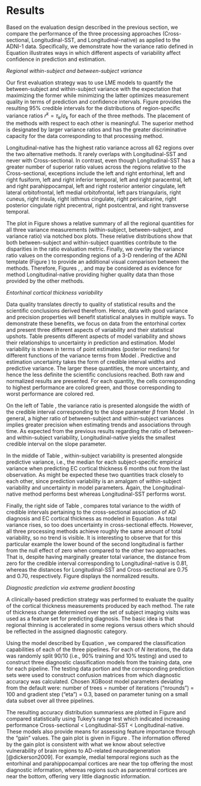 



# Results

Based on the evaluation design described in the previous section, we compare
the performance of the three processing approaches (Cross-sectional, Longitudinal-SST, and Longitudinal-native)
as applied to the ADNI-1 data.  Specifically, we demonstrate how the variance ratio
defined in Equation \eqref{eq::var_rat} illustrates ways in which different aspects of
variability affect confidence in prediction and estimation.

_Regional within-subject and between-subject variance_

\begin{figure}[ht!]
\centering
\includegraphics[width=\textwidth]{../Figures/ratio.png}
\caption{95\% credible intervals of the region-specific variance ratios
$r^k=\tau_k/\sigma_k$ are presented for each processing method.  The
Longitudinal-native method dominates the others: its point estimates--posterior
median--are greater than those of the other processing methods; and its
credible intervals scarcely overlap with those of Longitudinal-SST
and never overlap with those quantities calculated from the
cross-sectional method. These results suggest that the cortical thickness
values obtained using
Longitudinal-native have greater discriminative capacity than the
thickness values obtained using the other two methods.}
\label{fig:ratios}
\end{figure}

Our first evaluation strategy was to use LME models to quantify the between-subject
and within-subject variance with the expectation that maximizing the former while minimizing
the latter optimizes measurement quality in terms of prediction and confidence intervals.
Figure \ref{fig:ratios} provides the resulting 95\% credible intervals
for the distributions of region-specific variance ratios $r^k = \tau_k / \sigma_k$
for each of the three methods.  The placement of the methods with respect to each other is meaningful.
The superior method is designated by larger variance ratios and has
the greater discriminative capacity for the data corresponding to that processing method.

\begin{figure}[!h]
\centering
\includegraphics[width=\textwidth]{../Figures/allData.png}
\caption{Notched box plots showing the distribution of the within-subject variability,
between subject variability, and ratio of the between-subject variability and
within-subject variability for each of the 62 DKT regions.  Note that the
``better'' measurement maximizes this latter ratio.}
\label{fig:variance_boxplots}
\end{figure}

Longitudinal-native has the highest ratio variance across all 62 regions over the two
alternative methods.  It rarely overlaps with Longitudinal-SST and never with
Cross-sectional.  In contrast, even though Longitudinal-SST has a greater number of
superior ratio values across the regions relative to the Cross-sectional, exceptions include the
left and right entorhinal,
left and right fusiform,
left and right inferior temporal,
left and right paracentral,
left and right parahippocampal,
left and right rosterior anterior cingulate,
left lateral orbitofrontal,
left medial orbitofrontal,
left pars triangularis,
right cuneus,
right insula,
right isthmus cingulate,
right pericalcarine,
right posterior cingulate
right precentral,
right postcentral, and
right transverse temporal.

\begin{figure}[!h]
\centering
\includegraphics[width=130mm]{../Figures/medianRatios3D.png}
\caption{3-D volumetric rendering of the regional variance ratio values on the generated ADNI template.
The higher variance ratios indicate greater between-subject to within-subject variability.}
\label{fig:brain_variance}
\end{figure}

The plot in
Figure \ref{fig:variance_boxplots} shows a relative summary of all the regional quantities
for all three variance measurements (within-subject, between-subject, and variance
ratio) via notched box plots.  These relative distributions show
that both between-subject and within-subject quantities contribute to the disparities
in the ratio evaluation metric.  Finally, we overlay the variance ratio values on the
corresponding regions of a 3-D rendering of the ADNI template (Figure \ref{fig:brain_variance})
to provide an additional visual comparison between the methods.
Therefore, Figures \ref{fig:ratios}, \ref{fig:variance_boxplots}, and \ref{fig:brain_variance}
may be considered as evidence for method Longitudinal-native
providing higher quality data than
those provided by the other methods.   

_Entorhinal cortical thickness variability_

\input{ecStatisticalResults.tex}

Data quality translates directly to quality of statistical results and the
scientific conclusions derived therefrom. Hence, data with good variance and
precision properties will benefit statistical analyses in multiple ways. To
demonstrate these benefits, we focus on data from the entorhinal cortex and
present three different aspects of variability and their statistical upshots.
Table \ref{table:res_tab} presents different aspects of model variability and shows
their relationships to uncertainty in prediction and estimation.  Model variability
is shown in terms of point estimates (posterior medians) for different functions
of the variance terms from Model \eqref{eq::lme1}.  Predictive and estimation
uncertainty takes the form of credible interval widths and predictive variance.
The larger these quantities, the more uncertainty, and hence the less definite
the scientific conclusions reached.  Both raw and normalized results are presented.
For each quantity, the cells corresponding to highest performance are colored green,
and those corresponding to worst performance are colored red.

On the left of Table \ref{table:res_tab}, the variance ratio is presented alongside
the width of the credible interval corresponding to the slope parameter $\beta$
from Model \eqref{eq::lme1}. In general, a higher ratio of between-subject and
within-subject variances implies greater precision when estimating trends and
associations through time.  As expected from the previous results regarding the
ratio of between- and within-subject variability, Longitudinal-native
yields the smallest credible interval on the slope parameter.

In the middle of Table \ref{table:res_tab}, within-subject variability is presented
alongside predictive variance, i.e., the median for each subject-specific empirical
variance when predicting EC cortical thickness 6 months out from the last observation.
As might be expected these two quantities track closely to each other, since prediction
variability is an amalgam of within-subject variability and uncertainty in model
parameters.  Again, the Longitudinal-native method performs best whereas Longitudinal-SST performs worst.

\begin{figure}[ht!]
\centering
\includegraphics[width=\textwidth]{../Figures/results_plot.png}
\caption{Aspects of model variance are compared with
credible interval sizes and variance in predictions. Values are normalized by the
largest quantity, and processing methods are distinguished by color and ordering.
On the left, the variance ratio $r = \tau / \sigma$ is compared to the width of
credible interval for the slope term of Model \eqref{eq::lme1}. In the middle,
within-subject variance $\sigma^2$ is compared to predictive variance.  On the
right, total variance $\sigma^2 + \tau^2$ is compared to width of credible interval
for the cross-sectional association of AD status with EC cortical thickness.}\label{fig1}
\end{figure}


Finally, the right side of Table \ref{table:res_tab}, compares total variance to
the width of credible intervals pertaining to the cross-sectional association of
AD diagnosis and EC cortical thickness as modeled in Equation \eqref{eq::slr}.
As total variance rises, so too does uncertainty in cross-sectional effects.
However, all three processing methods achieve roughly the same amount of total
variability, so no trend is visible.  It is interesting to observe that for this
particular example the lower bound of the second longitudinal is farther from the
null effect of zero when compared to the other two approaches. That is, despite
having marginally greater total variance, the distance from zero for the credible
interval corresponding to Longitudinal-native is 0.81, whereas the
distances for Longitudinal-SST and Cross-sectional are 0.75 and
0.70, respectively.  Figure \ref{fig1} displays the normalized results.




_Diagnostic prediction via extreme gradient boosting_

A clinically-based prediction strategy was performed to evaluate the quality
of the cortical thickness measurements produced by each method.  The rate of
thickness change determined over the set of subject imaging visits was used
as a feature set for predicting diagnosis.  The basic idea is that regional
thinning is accelerated in some regions versus others which should be reflected
in the assigned diagnostic category.

\begin{figure}
\centering
\includegraphics[width=\textwidth]{../Figures/accuracyBarPlot0.9.png}
\caption{Bar plot of the accuracy for each of the three pipeline choices along with
the distribution summary produced from random guessing.  Accuracy was
 determined from the confusion matrices that were calculated for each of the
 1000 iterations.  Using Tukey multiple comparisons of means at a 95\% family-wise
 confidence level, the adjusted p-values were: Longitudinal-SST $-$ Cross-sectional $< 1e-4$,
 Longitudinal-native $-$ Cross-sectional $< 1e-6$, Longitudinal-native $-$ Longitudinal-SST $< 1e-6$.}
\label{fig:xgbDensity}
\end{figure}

Using the model described by Equation \eqref{eq::xgboost_model}, we compared
the classification capabilities of each of the three pipelines.  For each of
$N$ iterations, the data was randomly split 90/10 (i.e., 90\% training and 10\% testing)
and used to construct three diagnostic classification models from the training data,
one for each pipeline.  The testing data portion and the corresponding prediction
sets were used to construct confusion matrices from which diagnostic accuracy was
calculated.  Chosen XGBoost model parameters deviating from the default were:
number of trees = number of iterations ("nrounds") = 100 and
gradient step ("eta") = 0.3, based on parameter tuning on a small data subset over
all three pipelines.

\begin{figure}
\centering
\includegraphics[width=80mm]{../Figures/importanceCombinedLong20.9.png}
\caption{At each iteration of the extreme gradient
boosting optimization, the accuracy of the model is dependent on splitting
the current tree on a single feature to correct any remaining misclassifications.  
The improvement in accuracy derived from each feature split is quantified by the gain.
The gain measurements of the extreme gradient boosting models for the
ANTs longitudinal-native processing.  We average over all iterations and
each training/testing run to produce the mean value for each feature plotted above.
The bar and whiskers for each feature represents a single standard deviation
of the average gain over all the training/testing runs.
}
\label{fig:xgbGain}
\end{figure}

The resulting accuracy distribution summariess are plotted in Figure \ref{fig:xgbDensity} and
compared statistically using Tukey's range test which indicated increasing
performance Cross-sectional < Longitudinal-SST < Longitudinal-native.  These models
also provide means for assessing feature importance through the "gain" values.
The gain plot is given in Figure \ref{fig:xgbGain}.
The information offered by the gain plot is consistent with what we know about selective
vulnerability of brain regions to AD-related neurodegeneration [@dickerson2009].
For example, medial temporal regions such as the entorhinal and parahippocampal
cortices are near the top offering the most diagnostic information, whereas regions
such as paracentral cortices are near the bottom, offering very little diagnostic information.

<!--

_Interpolation effects associated with Longitudinal-SST processing_

[\textcolor{red}{Nick is working on this section.  Might not be included.}]

\begin{figure}[!htb]
\centering
\includegraphics[width=\textwidth]{../Figures/oasisCorrelationVolumeAndSurfaceArea.png}
\caption{The between-subject variability (left) and within-subject variability (right)
versus the volumetric (top) and surface area (bottom) measurements.
Note that each of these correlations are significant ($p < 0.001$)}
\label{fig:interp}
\end{figure}

The subset of regions where the Longitudinal-SST $<$ Cross-sectional in terms of
the variance ratio caused us to investigate this issue further.  Considering the
only difference between Longitudinal-SST and Longitudinal-native is the reorientation
to the SST, our exploration focused on the effects of interpolation. Specifically,
we suspected that interpolation artificially changes the anatomy (i.e., volume
and surface area) which results in additive  noise to the thickness measurements
and that this effect varies spatially.  To test this, we used the 20 DKT atlases
[@klein2012] which were sampled from the OASIS data set.  An optimal mean/shape
template [@Avants:2010aa] was created from this cohort to which each T1-weighted
image was rigidly registered.  Using the resulting rigid transform, the label
map of 62 regions was warped to the space of the template (similar in spirit to
the protocol characterizing Longitudinal-SST) using nearest neighbor
interpolation.  Calculation of the volumes (by summing up the volume of each
voxel) and surface areas (using a well-performing digitally-based surface estimator
[@Lehmann:2012aa]) for each of the 62 regions were calculated both before and after
transformation to the template.  We then computed the percent change for each
of the two anatomical measures and correlated those with the per subject variability
which is plotted in Figure \ref{fig:interp}.


-->
